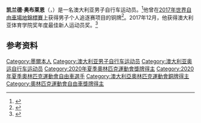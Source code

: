 {{Expand language|1=de|time=2020-10-17T16:39:42+00:00}}
'''凯兰德·奥布莱恩'''（{{lang-en|Kelland O'Brien}}，{{bd|1998年|5月22日||}}）是一名澳大利亚男子自行车运动员。<ref name="CA">{{cite web |url=http://www.cyclingarchives.com/coureurfiche.php?coureurid=114078 |title=Kelland O'Brien |accessdate=2017-04-12 |work=Cycling Archives |archiveurl=https://web.archive.org/web/20200702110903/http://www.cyclingarchives.com/coureurfiche.php?coureurid=114078 |archivedate=2020-07-02 |dead-url=no }}</ref>他曾在[[2017年世界自由車場地錦標賽|2017年世界自由車場地錦標賽]]上获得男子个人追逐赛项目的铜牌<ref>{{cite web|url=http://tissottiming.com/File/Download?id=00030E0002010301FFFFFFFFFFFFFF02|title=Individual pursuit Final results|work=Tissot Timing|date=2017-04-14|accessdate=2020-09-18|archiveurl=https://web.archive.org/web/20170420140923/http://tissottiming.com/File/Download?id=00030E0002010301FFFFFFFFFFFFFF02|archivedate=2017-04-20|dead-url=no}}</ref>。2017年12月，他获得澳大利亚体育学院奖年度最佳新人运动员奖。<ref name="asc2017">{{cite web|title=Matildas and Kerr Australia's fan favourites at AIS awards|url=https://www.ausport.gov.au/news/ais_news/story_666457_matildas_and_kerr_australias_fan_favourites_at_ais_awards|website=Australian Sports Commission website|accessdate=2017-12-12|archive-url=https://web.archive.org/web/20171213010347/https://www.ausport.gov.au/news/ais_news/story_666457_matildas_and_kerr_australias_fan_favourites_at_ais_awards|archive-date=2017-12-13|dead-url=no}}</ref>

==参考资料==
{{reflist}}

{{Authority control}}

{{DEFAULTSORT:Obrien, Kelland}}
[[Category:墨爾本人|Category:墨爾本人]]
[[Category:澳大利亚男子自行车运动员|Category:澳大利亚男子自行车运动员]]
[[Category:澳大利亚奥运自行车运动员|Category:澳大利亚奥运自行车运动员]]
[[Category:2020年夏季奧林匹克運動會獎牌得主|Category:2020年夏季奧林匹克運動會獎牌得主]]
[[Category:2020年夏季奧林匹克運動會自由車選手|Category:2020年夏季奧林匹克運動會自由車選手]]
[[Category:澳大利亞奧林匹克運動會銅牌得主|Category:澳大利亞奧林匹克運動會銅牌得主]]
[[Category:奧林匹克運動會自由車獎牌得主|Category:奧林匹克運動會自由車獎牌得主]]